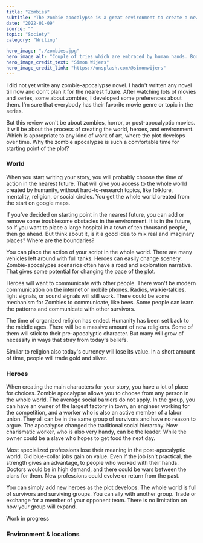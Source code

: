 ---
title: "Zombies"
subtitle: "The zombie apocalypse is a great environment to create a new world."
date: "2022-01-09"
source: ""
topic: "Society"
category: "Writing"

hero_image: "./zombies.jpg"
hero_image_alt: "Couple of tries which are embraced by human hands. Bodies are not visible"
hero_image_credit_text: "Simon Wijers"
hero_image_credit_link: "https://unsplash.com/@simonwijers"
---

I did not yet write any zombie-apocalypse novel. I hadn't written any novel till now and don't plan it for the nearest future. After watching lots of movies and series, some about zombies, I developed some preferences about them. I'm sure that everybody has their favorite movie genre or topic in the series.

But this review won't be about zombies, horror, or post-apocalyptic movies. It will be about the process of creating the world, heroes, and environment. Which is appropriate to any kind of work of art, where the plot develops over time. Why the zombie apocalypse 
is such a comfortable time for starting point of the plot?

### World

When you start writing your story, you will probably choose the time of action in the nearest future. That will give you access to the whole world created by humanity, without hard-to-research topics, like folklore, mentality, religion, or social circles. You get the whole world created from the start on google maps.

If you've decided on starting point in the nearest future, you can add or remove some troublesome obstacles in the environment. It is in the future, so if you want to place a large hospital in a town of ten thousand people, then go ahead. But think about it, is it a good idea to mix real and imaginary places? Where are the boundaries?

You can place the action of your script in the whole world. There are many vehicles left around with full tanks. Heroes can easily change scenery. Zombie-apocalypse scenarios often have a road and exploration narrative. That gives some potential for changing the pace of the plot. 

Heroes will want to communicate with other people. There won't be modern communication on the internet or mobile phones. Radios, walkie-talkies, light signals, or sound signals will still work. There could be some mechanism for Zombies to communicate, like bees. Some people can learn the patterns and communicate with other survivors.

The time of organized religion has ended. Humanity has been set back to the middle ages. There will be a massive amount of new religions. Some of them will stick to their pre-apocalyptic character. But many will grow of necessity in ways that stray from today's beliefs.

Similar to religion also today's currency will lose its value. In a short amount of time, people will trade gold and silver. 

### Heroes

When creating the main characters for your story, you have a lot of place for choices. Zombie apocalypse allows you to choose from any person in the whole world. The average social barriers do not apply.
In the group, you can have an owner of the largest factory in town, an engineer working for the competition, and a worker who is also an active member of a labor union. They all can be in the same group of survivors and have no reason to argue. The apocalypse changed the traditional 
social hierarchy. Now charismatic worker, who is also very handy, can be the leader. While the owner could be a slave who hopes to get food the next day.

Most specialized professions lose their meaning in the post-apocalyptic world. Old blue-collar jobs gain on value. Even if the job isn't practical, the strength gives an advantage, to people who worked with their hands. Doctors would be in high demand, and there could be wars between the clans for them. New professions could evolve or return from the past.
 
You can simply add new heroes as the plot develops. The whole world is full of survivors and surviving groups. You can ally with another group. Trade or exchange for a member of your opponent team. There is no limitation on how your group will expand.


Work in progress

### Environment & locations

